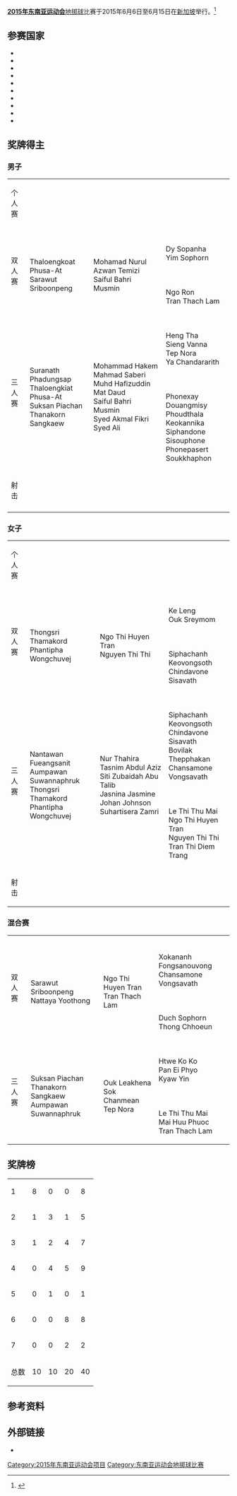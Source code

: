'''[[2015年东南亚运动会|2015年东南亚运动会]]'''[[地掷球|地掷球]]比赛于2015年6月6日至6月15日在[[新加坡|新加坡]]举行。<ref>{{cite web|title=2015年东南亚运动会地掷球比赛|url=https://www.seagames2015.com/the-games/sports/petanque|website=seagames2015.com|deadurl=yes|archiveurl=https://web.archive.org/web/20150411203140/https://www.seagames2015.com/the-games/sports/petanque|archivedate=2015-04-11|accessdate=2015-07-13}}</ref>

==参赛国家==
* {{flagIOC2|BRU|2015年东南亚运动会|4}}
* {{flagIOC2|CAM|2015年东南亚运动会|16}}
* {{flagIOC2|INA|2015年东南亚运动会|2}}
* {{flagIOC2|LAO|2015年东南亚运动会|12}}
* {{flagIOC2|MAS|2015年东南亚运动会|13}}
* {{flagIOC2|MYA|2015年东南亚运动会|12}}
* {{flagIOC2|PHI|2015年东南亚运动会|3}}
* {{flagIOC2|SIN|2015年东南亚运动会|9}}
* {{flagIOC2|THA|2015年东南亚运动会|12}}
* {{flagIOC2|VIE|2015年东南亚运动会|8}}


==奖牌得主==

===男子===
{|{{MedalistTable|type=项目}}
|-
|rowspan=2|个人赛
|rowspan=2|{{flagIOC2medalist|Muhd Hafizuddin Mat Daud|MAS|2015年东南亚运动会}}
|rowspan=2|{{flagIOC2medalist|Thong Chhoeun|CAM|2015年东南亚运动会}}
|{{flagIOC2medalist|Ngo Ron|VIE|2015年东南亚运动会}}
|-
|{{flagIOC2medalist|Phoudthala Keokannika|LAO|2015年东南亚运动会}}
|-
|rowspan=2|双人赛
|rowspan=2|{{flagIOC2team|THA|2015年东南亚运动会}}<br/>Thaloengkoat Phusa-At<br/>Sarawut Sriboonpeng
|rowspan=2|{{flagIOC2team|MAS|2015年东南亚运动会}}<br/>Mohamad Nurul Azwan Temizi<br/>Saiful Bahri Musmin
|{{flagIOC2team|CAM|2015年东南亚运动会}}<br/>Dy Sopanha<br/>Yim Sophorn
|-
|{{flagIOC2team|VIE|2015年东南亚运动会}}<br/>Ngo Ron<br/>Tran Thach Lam
|-
|rowspan=2|三人赛
|rowspan=2|{{flagIOC2team|THA|2015年东南亚运动会}}<br/>Suranath Phadungsap<br/>Thaloengkiat Phusa-At<br/>Suksan Piachan<br/>Thanakorn Sangkaew
|rowspan=2|{{flagIOC2team|MAS|2015年东南亚运动会}}<br/>Mohammad Hakem Mahmad Saberi<br/>Muhd Hafizuddin Mat Daud<br/>Saiful Bahri Musmin<br/>Syed Akmal Fikri Syed Ali
|{{flagIOC2team|CAM|2015年东南亚运动会}}<br/>Heng Tha<br/>Sieng Vanna<br/>Tep Nora<br/>Ya Chandararith
|-
|{{flagIOC2team|LAO|2015年东南亚运动会}}<br/>Phonexay Douangmisy<br/>Phoudthala Keokannika<br/>Siphandone Sisouphone<br/>Phonepasert Soukkhaphon
|-
|rowspan=2|射击
|rowspan=2|{{flagIOC2medalist|Thanakorn Sangkaew|THA|2015年东南亚运动会}}
|rowspan=2|{{flagIOC2medalist|Sok Chanmean|CAM|2015年东南亚运动会}}
|{{flagIOC2medalist|Mohamad Nuzul Azwan Temizi|MAS|2015年东南亚运动会}}
|-
|{{flagIOC2medalist|Bouadeng Vongvone|LAO|2015年东南亚运动会}}
|-
|}

===女子===
{|{{MedalistTable|type=项目}}
|-
|rowspan=2|个人赛
|rowspan=2|{{flagIOC2medalist|Nantawan Fueangsanit|THA|2015年东南亚运动会}}
|rowspan=2|{{flagIOC2medalist|Un Sreya|CAM|2015年东南亚运动会}}
|{{flagIOC2medalist|Khin Cherry Thet|MYA|2015年东南亚运动会}}
|-
|{{flagIOC2medalist|Bovilak Thepphakan|LAO|2015年东南亚运动会}}
|-
|rowspan=2|双人赛
|rowspan=2|{{flagIOC2team|THA|2015年东南亚运动会}}<br/>Thongsri Thamakord<br/>Phantipha Wongchuvej
|rowspan=2|{{flagIOC2team|VIE|2015年东南亚运动会}}<br/>Ngo Thi Huyen Tran<br/>Nguyen Thi Thi
|{{flagIOC2team|CAM|2015年东南亚运动会}}<br/>Ke Leng<br/>Ouk Sreymom
|-
|{{flagIOC2team|LAO|2015年东南亚运动会}}<br/>Siphachanh Keovongsoth<br/>Chindavone Sisavath
|-
|rowspan=2|三人赛
|rowspan=2|{{flagIOC2team|THA|2015年东南亚运动会}}<br/>Nantawan Fueangsanit<br/>Aumpawan Suwannaphruk<br/>Thongsri Thamakord<br/>Phantipha Wongchuvej
|rowspan=2|{{flagIOC2team|MAS|2015年东南亚运动会}}<br/>Nur Thahira Tasnim Abdul Aziz<br/>Siti Zubaidah Abu Talib<br/>Jasnina Jasmine Johan Johnson<br/>Suhartisera Zamri
|{{flagIOC2team|LAO|2015年东南亚运动会}}<br/>Siphachanh Keovongsoth<br/>Chindavone Sisavath<br/>Bovilak Thepphakan<br/>Chansamone Vongsavath
|-
|{{flagIOC2team|VIE|2015年东南亚运动会}}<br/>Le Thi Thu Mai<br/>Ngo Thi Huyen Tran<br/>Nguyen Thi Thi<br/>Tran Thi Diem Trang
|-
|rowspan=2|射击
|rowspan=2|{{flagIOC2medalist|Nguyen Thi Thi|VIE|2015年东南亚运动会}}
|rowspan=2|{{flagIOC2medalist|Annisa Alfath|INA|2015年东南亚运动会}}
|{{flagIOC2medalist|Ke Leng|CAM|2015年东南亚运动会}}
|-
|{{flagIOC2medalist|Khoun Souksavat|LAO|2015年东南亚运动会}}
|}

===混合赛===
{|{{MedalistTable|type=项目}}
|-
|rowspan=2|双人赛
|rowspan=2|{{flagIOC2team|THA|2015年东南亚运动会}}<br />Sarawut Sriboonpeng<br />Nattaya Yoothong
|rowspan=2|{{flagIOC2team|VIE|2015年东南亚运动会}}<br />Ngo Thi Huyen Tran<br />Tran Thach Lam
|{{flagIOC2team|LAO|2015年东南亚运动会}}<br />Xokananh Fongsanouvong<br />Chansamone Vongsavath
|-
|{{flagIOC2team|CAM|2015年东南亚运动会}}<br />Duch Sophorn<br />Thong Chhoeun
|-
|rowspan=2|三人赛
|rowspan=2|{{flagIOC2team|THA|2015年东南亚运动会}}<br />Suksan Piachan<br />Thanakorn Sangkaew<br />Aumpawan Suwannaphruk
|rowspan=2|{{flagIOC2team|CAM|2015年东南亚运动会}}<br />Ouk Leakhena<br />Sok Chanmean<br />Tep Nora
|{{flagIOC2team|MYA|2015年东南亚运动会}}<br />Htwe Ko Ko<br />Pan Ei Phyo<br />Kyaw Yin
|-
|{{flagIOC2team|VIE|2015年东南亚运动会}}<br />Le Thi Thu Mai<br />Mai Huu Phuoc<br />Tran Thach Lam
|}

==奖牌榜==
{| {{RankedMedalTable|nation-width=200px}}
|-
|1||align=left|{{flagIOC2team|THA|2015年东南亚运动会}}||8  ||0  ||0  ||8
|-
|2||align=left|{{flagIOC2team|MAS|2015年东南亚运动会}}||1  ||3  ||1  ||5
|-
|3||align=left|{{flagIOC2team|VIE|2015年东南亚运动会}}||1  ||2  ||4  ||7
|-
|4||align=left|{{flagIOC2team|CAM|2015年东南亚运动会}}||0  ||4  ||5  ||9
|-
|5||align=left|{{flagIOC2team|INA|2015年东南亚运动会}}||0  ||1  ||0  ||1
|-
|6||align=left|{{flagIOC2team|LAO|2015年东南亚运动会}}||0  ||0  ||8  ||8
|-
|7||align=left|{{flagIOC2team|MYA|2015年东南亚运动会}}||0  ||0  ||2  ||2
|-
!colspan=2| 总数 || 10 || 10 || 20 || 40
|}

==参考资料==
{{reflist}}

==外部链接==
* {{官方网站|https://www.seagames2015.com/the-games/competition-schedule}} 

{{2015年东南亚运动会项目}}
[[Category:2015年东南亚运动会项目|Category:2015年东南亚运动会项目]]
[[Category:东南亚运动会地掷球比赛|Category:东南亚运动会地掷球比赛]]